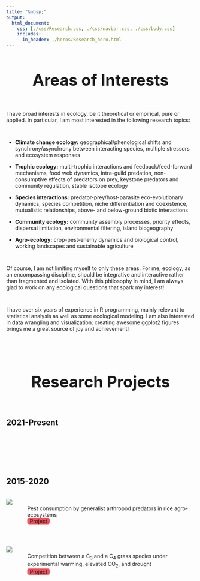 ```yaml
---
title: "&nbsp;"
output:
  html_document:
    css: [./css/Research.css, ./css/navbar.css, ./css/body.css]
    includes:
      in_header: ./heros/Research_hero.html
---
```


<style>
.External_link{
  border-radius: 5px;
  border: none;
  text-align: center;
  text-decoration: none;
  display: inline-block;
  width: 60px;
  background-color: #EF525B;
}

h1 {text-align: center !important; 
   font-weight: bold !important; 
   font-size: 42px !important}
   
:target {
    display: block;    
    position: relative;     
    top: -150px;
    visibility: hidden;
}
</style> 

# Areas of Interests
<div style="height: 1em;"></div>

I have broad interests in ecology, be it theoretical or empirical, pure or applied. In particular, I am most interested in the following research topics: 

<div style="height: 1em;"></div>

* __Climate change ecology:__ geographical/phenological shifts and synchrony/asynchrony between interacting species, multiple stressors and ecosystem responses

* __Trophic ecology:__ multi-trophic interactions and feedback/feed-forward mechanisms, food web dynamics, intra-guild predation, non-consumptive effects of predators on prey, keystone predators and community regulation, stable isotope ecology

* __Species interactions:__ predator-prey/host-parasite eco-evolutionary dynamics, species competition, niche differentiation and coexistence, mutualistic relationships, above- and below-ground biotic interactions

* __Community ecology:__ community assembly processes, priority effects, dispersal limitation, environmental filtering, island biogeography

* __Agro-ecology:__ crop-pest-enemy dynamics and biological control, working landscapes and sustainable agriculture

<div style="height: 1em;"></div>

Of course, I am not limiting myself to only these areas. For me, ecology, as an encompassing discipline, should be integrative and interactive rather than fragmented and isolated. With this philosophy in mind, I am always glad to work on any ecological questions that spark my interest!

<div style="height: 1em;"></div>

I have over six years of experience in R programming, mainly relevant to statistical analysis as well as some ecological modeling. I am also interested in data wrangling and visualization: creating awesome ggplot2 figures brings me a great source of joy and achievement!

<br>
<br>

# Research Projects
<div style="height: 1em;"></div>

## 2021-Present
<br>
<br>
<br>
<br>
<br>

## 2015-2020
<br>
<div style="display: flex;">
<img src="./Research Projects/2015-2020/Example.JPG" style="max-width: 200px; max-height: 150px; width:auto; height:auto">
<div style="padding-left: 40px; padding-top: 0.2em;">
Pest consumption by generalist arthropod predators in rice agro-ecosystems <br>
<a class="External_link btn btn-primary btn-outline btn-xs" href=#>Project</a>
</div>
</div>

<br>

<div style="display: flex;">
<img src="./Research Projects/2015-2020/Example.JPG" style="max-width: 200px; max-height: 150px; width:auto; height:auto">
<div style="padding-left: 40px; padding-top: 0.2em;">
Competition between a C~3~ and a C~4~ grass species under experimental warming, elevated CO~2~, and drought <br>
<a class="External_link btn btn-primary btn-outline btn-xs" href=#>Project</a>
</div>
</div>



